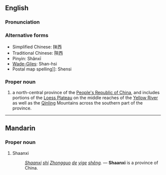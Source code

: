 {{see|Shanxi}}
==English==
{{wikipedia}}

===Pronunciation===
{{Audio|zh-Shaanxi.ogg|Shaanxi}}

===Alternative forms===
* Simplified Chinese: 陕西
* Traditional Chinese: 陝西
* Pinyin: Shǎnxī
* [[Wade-Giles]]: Shan-hsi
* Postal map spelling]]: Shensi

===Proper noun===
{{en-proper-noun}}

# a north-central province of the [[People's Republic of China]], and includes portions of the [[Loess Plateau]] on the middle reaches of the [[Yellow River]] as well as the [[Qinling]] Mountains across the southern part of the province.

----

==Mandarin==

===Proper noun===
{{cmn-proper|p|pin=Shǎnxī|pint=sha3xi1}}

# Shaanxi
#: ''[[Shaanxi]] [[shi]] [[Zhongguo]] [[de]] [[yige]] [[sheng|shěng]].'' &mdash; '''Shaanxi''' is a province of China.